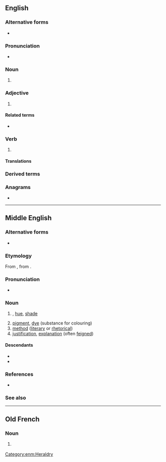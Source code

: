  {{also|color}}
==English==

===Alternative forms===
* {{alt|en|color||U.S. spelling}}

===Pronunciation===
* {{audio|en|EN-AU ck1 colour.ogg|Audio (AU)}}
{{homophones|en|culler}}

===Noun===
{{en-noun|~}} {{tlb|en|British spelling|Canadian spelling}}

# {{standard spelling of|en|from=AU|from2=Canada|from3=Ireland|from4=NZ|from5=South Africa|from6=UK|color}}

===Adjective===
{{en-adj|-}}

# {{standard spelling of|en|from=AU|from2=Canada|from3=Ireland|from4=NZ|from5=South Africa|from6=UK|color}}

====Related terms====
* {{l|en|colourimeter}}

===Verb===
{{en-verb}}

# {{standard spelling of|en|from=AU|from2=Canada|from3=Ireland|from4=NZ|from5=South Africa|from6=UK|color}}

====Translations====
{{trans-see||color}}

===Derived terms===
{{der4|en
|accidental colour
|anticolour
|baulk colour
|becolour
|bicolour
|brass-colour
|child of colour
|colourable
|colourant
|colourate
|colour bar
|colourbearer
|colourblind
|colour-blind
|colourbound
|colourburst
|colourcast
|colour charge
|colour code
|colour-code
|colour-coded
|colour commentator
|colour-coordinate
|colour coordinate
|colour-coordinated
|colour coordinated
|colour coordination
|colour'd
|colour’d
|coloured
|Coloured
|coloureth
|colourfast
|colour-fast
|colour field painting
|colour force
|colourful
|colourfull
|colourific
|colourimeter
|colourimetre
|colourimetric
|colourimetry
|colour in
|colouring
|colour inside the lines
|colours inside the lines
|colourise
|colouriser
|colourish
|colourism
|colourist
|colourize
|colourizer
|colour killer
|colourless
|colour light signal
|colourmaker
|colourman
|colourmap
|colourogenic
|colourologist
|colourology
|colourous
|colour outside the lines
|colours outside the lines
|colour pencil
|colourphobe
|colourphobia
|colourphobic
|colourpoint
|colour-proof
|colour-proud
|colour proud
|colourpuncture
|colourpuncturist
|colour retention agent
|colour revolution
|colour scheme
|colour screw
|colour sergeant
|colourspace
|colour space
|colour supplement
|colour symbolism
|colour television
|colour triangle
|colourtype
|colour up
|colourway
|colour wheel
|colourwise
|colourwork
|coloury
|complementary colour
|concolour
|decolour
|decoloured
|eye colour
|false colour
|false-colour
|flesh colour
|Flesh Colour
|forecolour
|horse of a different colour
|in colour
|local colour
|man of colour
|miscolour
|monocolour
|multicolour
|neutral colour
|of colour
|off-colour
|off colour
|overcolour
|pair of colours
|people of colour
|person of colour
|primary colour
|primitive colour
|prismatic colour
|prismatic colours
|pseudocolour
|pseudocolouring
|recolour
|secondary colour
|self colour
|show one's true colours
|shows one's true colours
|skin colour
|technicolour
|tertiary colour
|tricolour
|troops the colour
|troops the colours
|troop the colour
|troop the colours
|type colour
|uncolour
|undercolour
|unicolour
|wine colour
|with flying colours
|woman of colour
}}

===Anagrams===
* {{anagrams|en|a=clooru|courol|ur-cool}}

----

==Middle English==

===Alternative forms===
* {{alt|enm|colur|color|culur|coler|coloure|kolour}}

===Etymology===
From {{bor|enm|xno|colur}}, from {{der|enm|la|color}}.

===Pronunciation===
* {{IPA|enm|/kuˈluːr/|/ˈkulur/}}

===Noun===
{{enm-noun|pl2=coloures}}

# {{l|en|colour}}, [[hue]], [[shade]]
# [[pigment]], [[dye]] (substance for colouring)
# [[method]] ([[literary]] or [[rhetorical]])
# [[justification]], [[explanation]] (often [[feign]]ed)

====Descendants====
* {{desc|en|color|colour}}
* {{desc|sco|colour}}

===References===
* {{R:MED Online|entry=cǒlǒur|pos=n|id=MED8462|accessdate=2018-03-30}}

===See also===
{{table:colors/enm}}

[[Category:enm:Heraldry]]

----

==Old French==

===Noun===
{{fro-noun|f}}

# {{lb|fro|Anglo-Norman}} {{alternative form of|fro|color}}